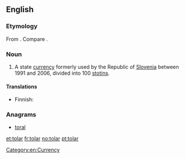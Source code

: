 ==English==

===Etymology===
From {{etyl|de}} {{term|Thaler||valley|lang=de}}. Compare {{term|dollar}}.

===Noun===
{{en-noun}}

# A state [[currency]] formerly used by the Republic of [[Slovenia]] between 1991 and 2006, divided into 100 [[stotin]]s.

====Translations====
{{trans-top|currency of the Republic of Slovenia}}
* Finnish: {{t-|fi|tolar}}
{{trans-mid}}
{{trans-bottom}}

===Anagrams===
* [[toral#English|toral]]

[[Category:en:Currency]]

[[et:tolar]]
[[fr:tolar]]
[[no:tolar]]
[[pt:tolar]]